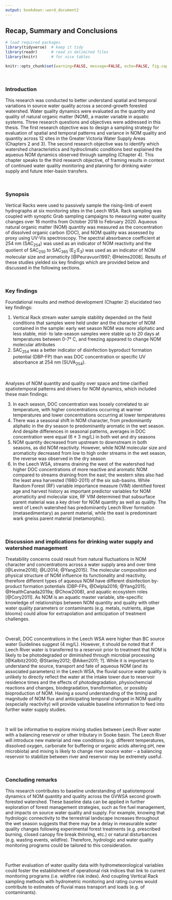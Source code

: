 ```yaml
---
output: bookdown::word_document2
---
```


## Recap, Summary and Conclusions

```r

# load required packages
library(tidyverse)  # keep it tidy
library(readr)      # read in delimited files
library(knitr)      # for nice tables

knitr::opts_chunk$set(warning=FALSE, message=FALSE, echo=FALSE, fig.cap=TRUE)

```

\  

### Introduction

This research was conducted to better understand spatial and temporal variations in source water quality across a second-growth forested watershed. Water quality dynamics were evaluated as the quantity and quality of natural organic matter (NOM), a master variable in aquatic systems. Three research questions and objectives were addressed in this thesis. The first research objective was to design a sampling strategy for evaluation of spatial and temporal patterns and variance in NOM quality and quantity across 12 sites in the Greater Victoria Water Supply Areas (Chapters 2 and 3). The second research objective was to identify which watershed characteristics and hydroclimatic conditions best explained the aqueous NOM dynamics observed through sampling (Chapter 4). This chapter speaks to the third research objective, of framing results in context of continued water quality monitoring and planning for drinking water supply and future inter-basin transfers.

\  

### Synopsis

Vertical Racks were used to passively sample the rising-limb of event hydrographs at six monitoring sites in the Leech WSA. Rack sampling was coupled with synoptic Grab sampling campaigns to measuring water quality changes over 16 months from October 2018 to February 2020. Aqueous natural organic matter (NOM) quantity was measured as the concentration of dissolved organic carbon (DOC), and NOM quality was assessed by proxy using UV-Vis spectroscopy. The spectral absorbance coefficient at 254 nm (SAC~254~) was used as an indicator of NOM reactivity and the quotient of SAC~250~ to SAC~365~ (E~2~:E~3~) was used as an indicator of NOM molecular size and aromaticity [@Peuravuori1997; @Helms2008]. Results of these studies yielded six key findings which are provided below and discussed in the following sections. 

\  

### Key findings

Foundational results and method development (Chapter 2) elucidated two key findings: 

1. Vertical Rack stream water sample stability depended on the field conditions that samples were held under and the character of NOM contained in the sample: early wet season NOM was more aliphatic and less stable, mid- to late-season samples were stable up to 20 days at temperatures between 0-7° C, and freezing appeared to change NOM molecular attributes
2. SAC~254~ was a better indicator of disinfection byproduct formation potential (DBP-FP) than was DOC concentration or specific UV absorbance at 254 nm (SUVA~254~).

\  

Analyses of NOM quantity and quality over space and time clarified spatiotemporal patterns and drivers for NOM dynamics, which included these main findings:

3. In each season, DOC concentration was loosely correlated to air temperature, with higher concentrations occurring at warmer temperatures and lower concentrations occurring at lower temperatures 
4. There was a seasonal shift in NOM character, from predominantly aliphatic in the dry season to predominantly aromatic in the wet season. And despite differences in seasonal patterns, averages in DOC concentration were equal (6 ± 3 mg/L) in both wet and dry seasons
5. NOM quantity decreased from upstream to downstream in both seasons, as did NOM reactivity. However, while NOM molecular size and aromaticity decreased from low to high order streams in the wet season, the reverse was observed in the dry season
6. In the Leech WSA, streams draining the west of the watershed had higher DOC concentrations of more reactive and aromatic NOM compared to streams draining from the east; the western sites also had the least area harvested (1980-2011) of the six sub-basins. While Random Forest (RF) variable importance measure (VIM) identified forest age and harvest history as important predictor variables for NOM aromaticity and molecular size, RF VIM determined that subsurface parent material was a key driver for NOM quantity as well as quality. The west of Leech watershed has predominantly Leech River formation (metasedimentary) as parent material, while the east is predominant wark gneiss parent material (metamorphic).  

\    

### Discussion and implications for drinking water supply and watershed management

Treatability concerns could result from natural fluctuations in NOM character and concentrations across a water supply area and over time [@Levine2016]; @Li2014; @Yang2015). The molecular composition and physical structure of NOM influence its functionality and reactivity, therefore different types of aqueous NOM have different disinfection by-product formation potentials (DBP-FPs, @Delpla2016; @Yang2015; @HealthCanada2019a; @Chow2008), and aquatic ecosystem roles [@Cory2011]. As NOM is an aquatic master variable, site-specific knowledge of relationships between NOM quantity and quality with other water quality parameters or contaminants (e.g. metals, nutrients, algae blooms) could allow for extrapolation and anticipation of treatment challenges.

\  

Overall, DOC concentrations in the Leech WSA were higher than BC source water Guidelines suggest (4 mg/L). However, it should be noted that if Leech River water is transferred to a reservoir prior to treatment that NOM is likely to be photodegraded or diminished through microbial processing [@Kalbitz2000; @Stanley2012; @Aiken2011; ?]. While it is important to understand the source, transport and fate of aqueous NOM (and its associated parameters) in the Leech WSA, the fluvial source water quality is unlikely to directly reflect the water at the intake tower due to reservoir residence times and the effects of photodegradation, physiochemcial reactions and changes, biodegradation, transformation, or possibly bioproduction of NOM. Having a sound understanding of the timing and magnitude of NOM flux and anticipating temporal changed in NOM quality (especially reactivity) will provide valuable baseline information to feed into further water supply studies.   

\  

It will be informative to explore mixing studies between Leech River water with a balancing reservoir or other tributary in Sooke basin. The Leech River will introduce new material and new conditions (e.g. different temperatures, dissolved oxygen, carbonate for buffering or organic acids altering pH, new microbiota) and mixing is likely to change river source water -- a balancing reservoir to stabilize between river and reservoir may be extremely useful.

\  

###	Concluding remarks

This research contributes to baseline understanding of spatiotemporal dynamics of NOM quantity and quality across the GVWSA second growth forested watershed. These baseline data can be applied in further exploration of forest management strategies, such as fire fuel management, and impacts on source water quality and supply. For example, knowing that hydrologic connectivity to the terrestrial landscape increases throughout the wet season suggests that there may be a delay in measurable water quality changes following experimental forest treatments (e.g. prescribed burning, closed canopy fire break thinning, etc.) or natural disturbances (e.g. wasting events, wildfire). Therefore, hydrologic and water quality monitoring programs could be tailored to this consideration.  

\  

Further evaluation of water quality data with hydrometeorological variables could foster the establishment of operational risk indices that link to current monitoring programs (i.e. wildfire risk index). And coupling Vertical Rack sampling methods with hydrometric monitoring and rating curves would contribute to estimates of fluvial mass transport and loads (e.g. of contaminants). 

\  
